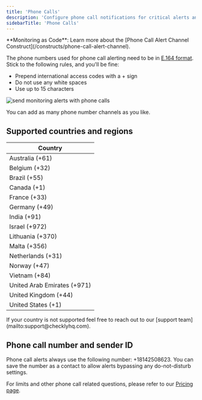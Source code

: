 ```yaml
---
title: 'Phone Calls'
description: 'Configure phone call notifications for critical alerts and emergency escalation'
sidebarTitle: 'Phone Calls'
---
```


<Tip>
**Monitoring as Code**: Learn more about the [Phone Call Alert Channel Construct](/constructs/phone-call-alert-channel).
</Tip>

The phone numbers used for phone call alerting need to be in [E.164 format](https://www.twilio.com/docs/glossary/what-e164). Stick to the following rules, and you'll be fine:

- Prepend international access codes with a + sign
- Do not use any white spaces
- Use up to 15 characters

![send monitoring alerts with phone calls](/images/docs/images/alerting/phone-call.png)

You can add as many phone number channels as you like.

## Supported countries and regions

| Country |
| ------ |
| Australia (+61)             |
| Belgium (+32)               |
| Brazil (+55)                |
| Canada (+1)                 |
| France (+33)                |
| Germany (+49)               |
| India (+91)                 |
| Israel (+972)               |
| Lithuania (+370)            |
| Malta (+356)                |
| Netherlands (+31)           |
| Norway (+47)                |
| Vietnam (+84)               |
| United Arab Emirates (+971) |
| United Kingdom (+44)        |
| United States (+1)          |

<Info>
If your country is not supported feel free to reach out to our [support team](mailto:support@checklyhq.com).
</Info>

## Phone call number and sender ID

Phone call alerts always use the following number: +18142508623. You can save the number as a contact to allow alerts bypassing any do-not-disturb settings.

<Note>For limits and other phone call related questions, please refer to our [Pricing page](https://www.checklyhq.com/pricing/#features).</Note>
